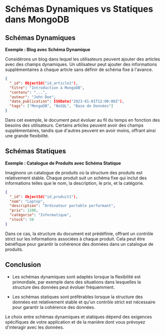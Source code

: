 
# Schémas Dynamiques vs Statiques dans MongoDB

## Schémas Dynamiques

**Exemple : Blog avec Schéma Dynamique**

Considérons un blog dans lequel les utilisateurs peuvent ajouter des articles avec des champs dynamiques. Un utilisateur peut ajouter des informations supplémentaires à chaque article sans définir de schéma fixe à l'avance.

```json
{
  "_id": ObjectId("id_article1"),
  "titre": "Introduction à MongoDB",
  "contenu": "...",
  "auteur": "John Doe",
  "date_publication": ISODate("2023-01-01T12:00:00Z"),
  "tags": ["MongoDB", "NoSQL", "Base de Données"]
}
```

Dans cet exemple, le document peut évoluer au fil du temps en fonction des besoins des utilisateurs. Certains articles peuvent avoir des champs supplémentaires, tandis que d'autres peuvent en avoir moins, offrant ainsi une grande flexibilité.

## Schémas Statiques

**Exemple : Catalogue de Produits avec Schéma Statique**

Imaginons un catalogue de produits où la structure des produits est relativement stable. Chaque produit suit un schéma fixe qui inclut des informations telles que le nom, la description, le prix, et la catégorie.

```json
{
  "_id": ObjectId("id_produit1"),
  "nom": "Laptop",
  "description": "Ordinateur portable performant",
  "prix": 1200,
  "catégorie": "Informatique",
  "stock": 50
}
```

Dans ce cas, la structure du document est prédéfinie, offrant un contrôle strict sur les informations associées à chaque produit. Cela peut être bénéfique pour garantir la cohérence des données dans un catalogue de produits.

## Conclusion

- Les schémas dynamiques sont adaptés lorsque la flexibilité est primordiale, par exemple dans des situations dans lesquelles la structure des données peut évoluer fréquemment.

- Les schémas statiques sont préférables lorsque la structure des données est relativement stable et qu'un contrôle strict est nécessaire pour garantir la cohérence des données.

Le choix entre schémas dynamiques et statiques dépend des exigences spécifiques de votre application et de la manière dont vous prévoyez d'interagir avec les données.
